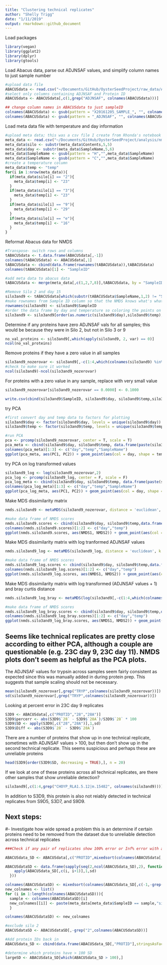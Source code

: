 ```yaml
---
title: "Clustering technical replicates"
author: "Shelly Trigg"
date: "1/11/2019"
output: rmarkdown::github_document
---
```


Load packages
```r
library(vegan)
library(ggplot2)
library(dplyr)
library(gtools)
```

Load Abacus data, parse out ADJNSAF values, and simplify column names to just sample number
```r
#upload data file
ABACUSdata <- read.csv("~/Documents/GitHub/OysterSeedProject/raw_data/ABACUS_output021417.tsv", sep = "\t", header=TRUE, stringsAsFactors = FALSE)
#select only columns containing ADJNSAF and Protein ID
ABACUSdata <- ABACUSdata[,c(1,grep("ADJNSAF", colnames(ABACUSdata)))]

## change column names in ABACUSdata to just sampleID
colnames(ABACUSdata) <- gsub(pattern = "X20161205_SAMPLE_", "", colnames(ABACUSdata))
colnames(ABACUSdata) <- gsub(pattern = "_ADJNSAF", "", colnames(ABACUSdata))
```

Load meta data file with temperature and day information
```r
#upload meta data; this was a csv file I create from Rhonda's notebook entry: https://github.com/Ellior2/Ellior2.github.io/blob/master/_posts/2017-3-11-NMDS-analysis.md
meta_data <- read.csv("~/Documents/GitHub/OysterSeedProject/analysis/nmds_R/Rhonda_new_sample_names.csv", header = TRUE, stringsAsFactors = FALSE)
meta_data$silo <- substr(meta_data$Contents,5,5)
meta_data$day <- substr(meta_data$SampleName,5,6)
meta_data$SampleName <- gsub(pattern = "H","",meta_data$SampleName)
meta_data$SampleName <- gsub(pattern = "C","",meta_data$SampleName)
#create a temperature column
meta_data$temp <- "temp"
for(i in 1:nrow(meta_data)){
  if(meta_data$silo[i] == "2"){
    meta_data$temp[i] <- "23"
  }
  if(meta_data$silo[i] == "3"){
    meta_data$temp[i] <- "23"
  }
  if(meta_data$silo[i] == "9"){
    meta_data$temp[i] <- "29"
  }
  if(meta_data$silo[i] == "e"){
    meta_data$temp[i] <- "16"
  }
}
```

Reformat Abacus data for NMDS
```r
#Transpose- switch rows and columns
tABACUSdata <- t.data.frame(ABACUSdata[,-1])
colnames(tABACUSdata) <- ABACUSdata[,1]
tABACUSdata <- cbind(data.frame(rownames(tABACUSdata)),tABACUSdata)
colnames(tABACUSdata)[1] <- "SampleID"

#add meta data to abacus data
tABACUSdata <- merge(meta_data[,c(1,2,7,8)],tABACUSdata, by = "SampleID")

#Remove Silo 2 and day 15
silo3and9 <- tABACUSdata[which(substr(tABACUSdata$SampleName,1,2) != "S2" & tABACUSdata$day != "15"),]
#make rownames from Sample ID column so that the NMDS knows what's what
rownames(silo3and9) <- silo3and9$SampleID
#order the data frame by day and temperature so coloring the points on the plot is easier
silo3and9 <- silo3and9[order(as.numeric(silo3and9$day),silo3and9$temp),]
```

Determine if any proteins have zero ADJNSAF vals for all samples; this would be because they were in Silo 2, but not in Silo 3 or 9
```r
no_val_proteins <- silo3and9[,which(apply(silo3and9, 2, var) == 0)]
ncol(no_val_proteins)
```

Remove proteins if they have a zero value in all samples
```r
silo3and9_nozerovar <- silo3and9[,-c(1:4,which(colnames(silo3and9) %in% colnames(no_val_proteins)))]
#check to make sure it worked
ncol(silo3and9)-ncol(silo3and9_nozerovar)
```

For proteins with a zero value in any sample, replace with very small value
```r
silo3and9_nozerovar[silo3and9_nozerovar == 0.0000] <- 0.1000
```

```r
write.csv(cbind(silo3and9$SampleID, silo3and9$day, silo3and9$temp,silo3and9_nozerovar), "~/Documents/GitHub/OysterSeedProject/analysis/nmds_R/silo3and9_nozerovals.csv", row.names = FALSE, quote = FALSE)
```

try PCA

```r
#first convert day and temp data to factors for plotting
silo3and9$day <- factor(silo3and9$day, levels = unique(silo3and9$day))
silo3and9$temp <- factor(silo3and9$temp, levels = unique(silo3and9$temp))

#run PCA
pca <- prcomp(silo3and9_nozerovar, center = T, scale = T)
pca_meta <- cbind(silo3and9$day, silo3and9$temp, data.frame(paste(silo3and9$day,silo3and9$temp, sep = "_")),pca$x)
colnames(pca_meta)[1:3] <- c("day","temp","SampleName")
ggplot(pca_meta, aes(PC1, PC2)) + geom_point(aes(col = day, shape = temp)) + theme_bw() + ggtitle("PCA of ADJNSAF values where zeros were replaced with 0.1")
```

try PCA on log transformed values
```r
silo3and9_log <- log(silo3and9_nozerovar,2)
pca_log <- prcomp(silo3and9_log, center = F, scale = F)
pca_log_meta <- cbind(silo3and9$day, silo3and9$temp, data.frame(paste(silo3and9$day,silo3and9$temp, sep = "_")),pca_log$x)
colnames(pca_log_meta)[1:3] <- c("day","temp","SampleName")
ggplot(pca_log_meta, aes(PC1, PC2)) + geom_point(aes(col = day, shape = temp)) + theme_bw() + ggtitle("PCA of log ADJNSAF values with zeros replaced with 0.1")
```

Make MDS dissimilarity matrix
```r
nmds.silo3and9 <- metaMDS(silo3and9_nozerovar, distance = 'euclidean', k = 2, trymax = 3000, autotransform = FALSE)

#make data frame of NMDS scores
nmds.silo3and9.scores <- cbind(silo3and9$day, silo3and9$temp,data.frame(scores(nmds.silo3and9)))
colnames(nmds.silo3and9.scores)[1:2] <- c("day","temp")
ggplot(nmds.silo3and9.scores, aes(NMDS1, NMDS2)) + geom_point(aes(col = day, shape = temp)) + theme_bw() + ggtitle("NMDS of ADJNSAF values with zeros replaced with 0.1")
```

Make MDS dissimilarity matrix with log tranformed ADJNSAF values
```r
nmds.silo3and9_log <- metaMDS(silo3and9_log, distance = 'euclidean', k = 2, trymax = 3000, autotransform = FALSE)

#make data frame of NMDS scores
nmds.silo3and9_log.scores <- cbind(silo3and9$day, silo3and9$temp,data.frame(scores(nmds.silo3and9_log)))
colnames(nmds.silo3and9_log.scores)[1:2] <- c("day","temp")
ggplot(nmds.silo3and9_log.scores, aes(NMDS1, NMDS2)) + geom_point(aes(col = day, shape = temp)) + theme_bw() + ggtitle("NMDS of log ADJNSAF values with zeros replaced with 0.1")
```

Make MDS dissimilarity matrix with log transformed (ADJNSAF values + 1) and bray curtis distance
```r
nmds.silo3and9_log_bray <- metaMDS(log(silo3and9[,-c(1:4,which(colnames(silo3and9) %in% colnames(no_val_proteins)))]+1,2), distance = 'bray', k = 2, trymax = 3000, autotransform = FALSE)

#make data frame of NMDS scores
nmds.silo3and9_log_bray.scores <- cbind(silo3and9$day, silo3and9$temp,data.frame(scores(nmds.silo3and9_log_bray)))
colnames(nmds.silo3and9_log_bray.scores)[1:2] <- c("day","temp")
ggplot(nmds.silo3and9_log_bray.scores, aes(NMDS1, NMDS2)) + geom_point(aes(col = day, shape = temp)) + theme_bw() + ggtitle("bray curtis NMDS of log (ADJNSAF values + 1)")
```

## Seems like technical replicates are pretty close according to either PCA, although a couple are questionable (e.g. 23C day 9, 23C day 11). NMDS plots don't seem as helpful as the PCA plots.

The ADJNSAF values for trypsin across samples seem fairly consistent as expected since this was manually added in during protein prep.  This suggests that sample scaling should not be necessary.

```r
mean(silo3and9_nozerovar[,grep("TRYP",colnames(silo3and9_nozerovar))])
sd(silo3and9_nozerovar[,grep("TRYP",colnames(silo3and9_nozerovar))])
```

Looking at percent error in 23C day 9 replicates
```r
S3D9 <- ABACUSdata[,c("PROTID","28","28A")]
S3D9$percerr <- abs(S3D9$`28` - S3D9$`28A`)/S3D9$`28` * 100
S3D9$SD <- apply(S3D9[,c("28","28A")],1,sd)
S3D9$Diff <- abs(S3D9$`28` - S3D9$`28A`)
```

There are a number of proteins that show up in one technical replicate, sometimes with ADJNSAF values > 100, but then don't show up in the second technical replicate. This seems suspicious and perhaps these are unreliable proteins 
```r
head(S3D9[order(S3D9$SD, decreasing = TRUE),], n = 20)
```

If we look at one of these proteins across all technical replicates, are there other samples that show unreliable detection?

```r
silo3and9[,c(1:4,grep("CHOYP_RLA1.5.12|m.15482", colnames(silo3and9)))]
```

In addition to S3D9, this protein is also not reiably detected in technical replicates from S9D5, S3D7, and S9D9. 

## Next steps:
#- Investigate how wide spread a problem this is an determine if certain proteins need to be removed from the dataset due to unreliable detection across technical replicates

```r
###Check if any pair of replicates show 100% error or Inf% error with an SD of > 5; those are the potentially unrealiable proteins

ABACUSdata_SD <- ABACUSdata[,c("PROTID",mixedsort(colnames(ABACUSdata[,-1])))]

ABACUSdataSD <- data.frame(sapply(seq(2,ncol(ABACUSdata_SD),2), function(i) {
    apply(ABACUSdata_SD[,c(i, i+1)],1,sd)
  }))

colnames(ABACUSdataSD) <- mixedsort(colnames(ABACUSdata_SD[,c(-1,-grep("A",colnames(ABACUSdata_SD)))]))
new_colnames <- list()
for (i in 1:length(colnames(ABACUSdataSD))){
  sample <- colnames(ABACUSdataSD)[i]
  new_colnames[[i]] <- paste(meta_data[meta_data$SampleID == sample,"silo"],meta_data[meta_data$SampleID == sample, "day"], sep = "_")
  }

colnames(ABACUSdataSD) <- new_colnames

#exclude silo 2
ABACUSdataSD <- ABACUSdataSD[,-grep("2",colnames(ABACUSdataSD))]

#Add protein IDs back in 
ABACUSdata_SD <- cbind(data.frame(ABACUSdata_SD[,"PROTID"],stringsAsFactors = FALSE), ABACUSdataSD)

#determine which proteins have > 100 SD
largeSD <- ABACUSdata_SD[which(ABACUSdata_SD > 100),]
```
